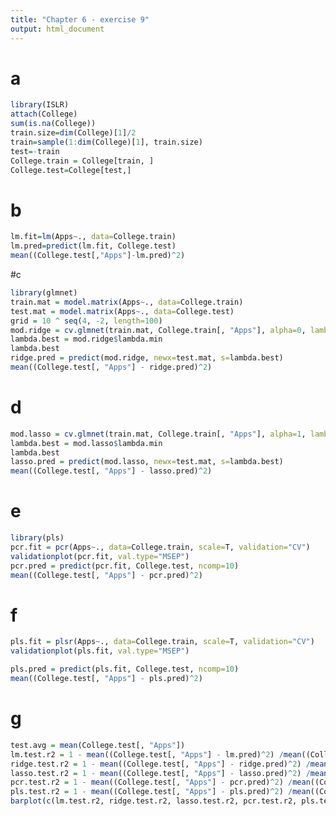 ```yaml
---
title: "Chapter 6 - exercise 9"
output: html_document
---
```

# a
```r
library(ISLR)
attach(College)
sum(is.na(College))
train.size=dim(College)[1]/2
train=sample(1:dim(College)[1], train.size)
test=-train
College.train = College[train, ]
College.test=College[test,]
```

# b
```r
lm.fit=lm(Apps~., data=College.train)
lm.pred=predict(lm.fit, College.test)
mean((College.test[,"Apps"]-lm.pred)^2)
```
#c
```r
library(glmnet)
train.mat = model.matrix(Apps~., data=College.train)
test.mat = model.matrix(Apps~., data=College.test)
grid = 10 ^ seq(4, -2, length=100)
mod.ridge = cv.glmnet(train.mat, College.train[, "Apps"], alpha=0, lambda=grid, thresh=1e-12)
lambda.best = mod.ridge$lambda.min
lambda.best
ridge.pred = predict(mod.ridge, newx=test.mat, s=lambda.best)
mean((College.test[, "Apps"] - ridge.pred)^2)
```
# d

```r
mod.lasso = cv.glmnet(train.mat, College.train[, "Apps"], alpha=1, lambda=grid, thresh=1e-12)
lambda.best = mod.lasso$lambda.min
lambda.best
lasso.pred = predict(mod.lasso, newx=test.mat, s=lambda.best)
mean((College.test[, "Apps"] - lasso.pred)^2)
```
# e

```r
library(pls)
pcr.fit = pcr(Apps~., data=College.train, scale=T, validation="CV")
validationplot(pcr.fit, val.type="MSEP")
pcr.pred = predict(pcr.fit, College.test, ncomp=10)
mean((College.test[, "Apps"] - pcr.pred)^2)
```
# f

```r

pls.fit = plsr(Apps~., data=College.train, scale=T, validation="CV")
validationplot(pls.fit, val.type="MSEP")
```

```r
pls.pred = predict(pls.fit, College.test, ncomp=10)
mean((College.test[, "Apps"] - pls.pred)^2)

```
# g
```r
test.avg = mean(College.test[, "Apps"])
lm.test.r2 = 1 - mean((College.test[, "Apps"] - lm.pred)^2) /mean((College.test[, "Apps"] - test.avg)^2)
ridge.test.r2 = 1 - mean((College.test[, "Apps"] - ridge.pred)^2) /mean((College.test[, "Apps"] - test.avg)^2)
lasso.test.r2 = 1 - mean((College.test[, "Apps"] - lasso.pred)^2) /mean((College.test[, "Apps"] - test.avg)^2)
pcr.test.r2 = 1 - mean((College.test[, "Apps"] - pcr.pred)^2) /mean((College.test[, "Apps"] - test.avg)^2)
pls.test.r2 = 1 - mean((College.test[, "Apps"] - pls.pred)^2) /mean((College.test[, "Apps"] - test.avg)^2)
barplot(c(lm.test.r2, ridge.test.r2, lasso.test.r2, pcr.test.r2, pls.test.r2), col="red", names.arg=c("OLS", "Ridge", "Lasso", "PCR", "PLS"), main="Test R-squared")
```






